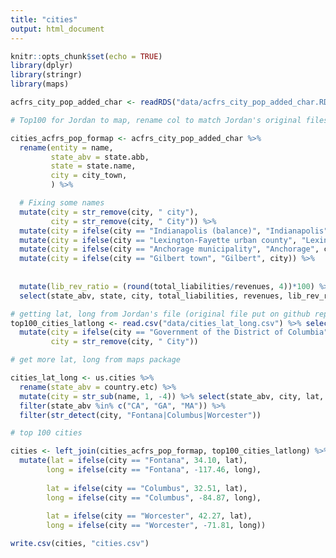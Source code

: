 ```yaml
---
title: "cities"
output: html_document
---
```


```r
knitr::opts_chunk$set(echo = TRUE)
library(dplyr)
library(stringr)
library(maps)
```


```r
acfrs_city_pop_added_char <- readRDS("data/acfrs_city_pop_added_char.RDS")

# Top100 for Jordan to map, rename col to match Jordan's original files 

cities_acfrs_pop_formap <- acfrs_city_pop_added_char %>% 
  rename(entity = name,
         state_abv = state.abb, 
         state = state.name, 
         city = city_town, 
         ) %>% 

  # Fixing some names  
  mutate(city = str_remove(city, " city"), 
         city = str_remove(city, " City")) %>% 
  mutate(city = ifelse(city == "Indianapolis (balance)", "Indianapolis", city)) %>% 
  mutate(city = ifelse(city == "Lexington-Fayette urban county", "Lexington", city)) %>% 
  mutate(city = ifelse(city == "Anchorage municipality", "Anchorage", city)) %>% 
  mutate(city = ifelse(city == "Gilbert town", "Gilbert", city)) %>% 
  
  
  mutate(lib_rev_ratio = (round(total_liabilities/revenues, 4))*100) %>% 
  select(state_abv, state, city, total_liabilities, revenues, lib_rev_ratio, population) %>% arrange(desc(population)) %>% slice(1:100) 


```

```r
# getting lat, long from Jordan's file (original file put on github repo gov_fin_al): 
top100_cities_latlong <- read.csv("data/cities_lat_long.csv") %>% select(state_abv, city, lat, long) %>% 
  mutate(city = ifelse(city == "Government of the District of Columbia", "Washington", city),
         city = str_remove(city, " City")) 

# get more lat, long from maps package

cities_lat_long <- us.cities %>% 
  rename(state_abv = country.etc) %>% 
  mutate(city = str_sub(name, 1, -4)) %>% select(state_abv, city, lat, long) %>% 
  filter(state_abv %in% c("CA", "GA", "MA")) %>% 
  filter(str_detect(city, "Fontana|Columbus|Worcester"))

# top 100 cities

cities <- left_join(cities_acfrs_pop_formap, top100_cities_latlong) %>% 
  mutate(lat = ifelse(city == "Fontana", 34.10, lat),
        long = ifelse(city == "Fontana", -117.46, long),
        
        lat = ifelse(city == "Columbus", 32.51, lat),
        long = ifelse(city == "Columbus", -84.87, long),
        
        lat = ifelse(city == "Worcester", 42.27, lat),
        long = ifelse(city == "Worcester", -71.81, long))

```


```r

write.csv(cities, "cities.csv")
```



